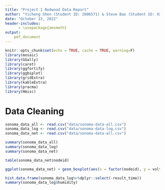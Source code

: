 ```yaml
---
title: "Project 1 Redwood Data Report"
author: "Yicheng Shen (Student ID: 2806571) & Steve Bao (Student ID: XXXXXX)"
date: "October 13, 2022"
header-includes: 
      - \usepackage{amsmath}
output: 
    pdf_document    
---
```



```r
knitr::opts_chunk$set(echo = TRUE, cache = TRUE, warning=F)
library(mosaic)
library(GGally)
library(caret)
library(ggfortify)
library(ggbiplot)
library(gridExtra)
library(kableExtra)
library(pracma)
library(Hmisc)
```


# Data Cleaning

```r
sonoma_data_all <- read.csv("data/sonoma-data-all.csv")
sonoma_data_log <- read.csv("data/sonoma-data-log.csv")
sonoma_data_net <- read.csv("data/sonoma-data-all.csv")
```

```r
summary(sonoma_data_all)
summary(sonoma_data_log)
summary(sonoma_data_net)

table(sonoma_data_net$nodeid)

ggplot(sonoma_data_net) + geom_boxplot(aes(x = factor(nodeid), y = voltage))

```


```r
hist.data.frame(sonoma_data_log%>%dplyr::select(-result_time))
summary(sonoma_data_log$humidity)
```

